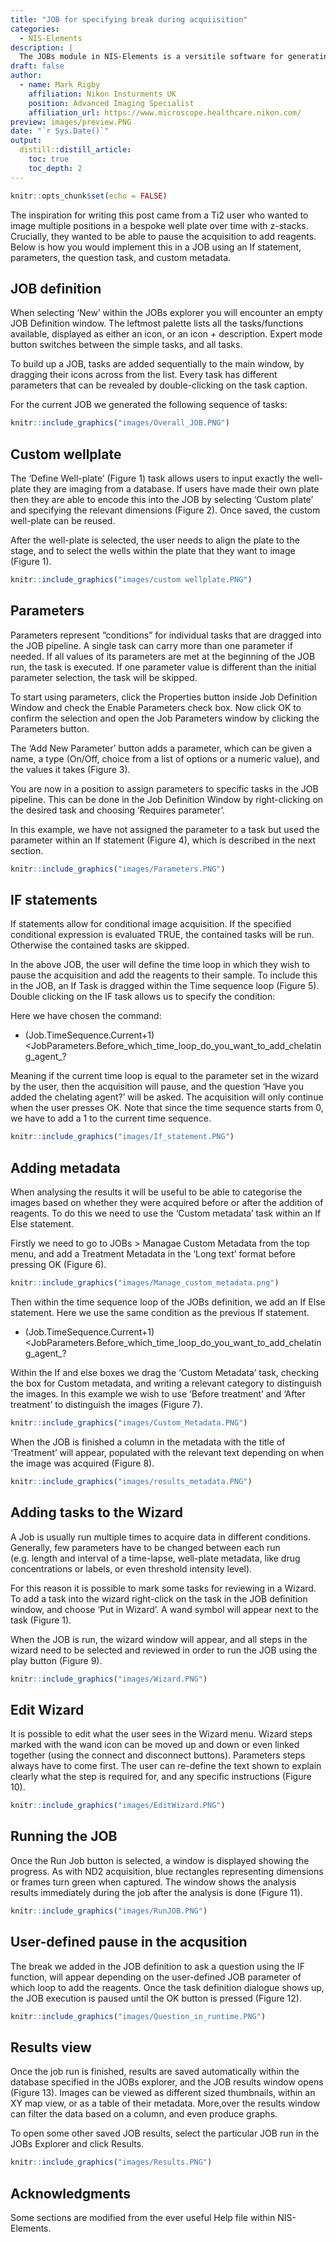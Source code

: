 ```yaml
---
title: "JOB for specifying break during acquiisition"
categories:
  - NIS-Elements
description: |
  The JOBs module in NIS-Elements is a versitile software for generating bespoke imaging experiments. Here we show how to include a user specified break in the acquisition so that solutions can be added manually to the sample. The user then presses Ok for the aquisition to continue.
draft: false
author:
  - name: Mark Rigby 
    affiliation: Nikon Insturments UK
    position: Advanced Imaging Specialist
    affiliation_url: https://www.microscope.healthcare.nikon.com/
preview: images/preview.PNG
date: "`r Sys.Date()`"
output:
  distill::distill_article:
    toc: true
    toc_depth: 2
---
```


```r
knitr::opts_chunk$set(echo = FALSE)
```

The inspiration for writing this post came from a Ti2 user who wanted to image multiple positions in a bespoke well plate over time with z-stacks. Crucially, they wanted to be able to pause the acquisition to add reagents. Below is how you would implement this in a JOB using an If statement, parameters, the question task, and custom metadata.


## JOB definition

When selecting 'New' within the JOBs explorer you will encounter an empty JOB Definition window. The leftmost palette lists all the tasks/functions available, displayed as either an icon, or an icon + description. Expert mode button switches between the simple tasks, and all tasks. 

To build up a JOB, tasks are added sequentially to the main window, by dragging their icons across from the list. Every task has different parameters that can be revealed by double-clicking on the task caption. 

For the current JOB we generated the following sequence of tasks:


```r

knitr::include_graphics("images/Overall_JOB.PNG")

```

## Custom wellplate

The 'Define Well-plate' (Figure 1) task allows users to input exactly the well-plate they are imaging from a database. If users have made their own plate then they are able to encode this into the JOB by selecting 'Custom plate' and specifying the relevant dimensions (Figure 2). Once saved, the custom well-plate can be reused.

After the well-plate is selected, the user needs to align the plate to the stage, and to select the wells within the plate that they want to image (Figure 1).  


```r

knitr::include_graphics("images/custom wellplate.PNG")

```


## Parameters

Parameters represent “conditions” for individual tasks that are dragged into the JOB pipeline. A single task can carry more than one parameter if needed. If all values of its parameters are met at the beginning of the JOB run, the task is executed. If one parameter value is different than the initial parameter selection, the task will be skipped.

To start using parameters, click the  Properties button inside Job Definition Window and check the Enable Parameters check box. Now click OK to confirm the selection and open the Job Parameters window by clicking the  Parameters button.  

The 'Add New Parameter' button adds a parameter, which can be given a name, a type (On/Off, choice from a list of options or a numeric value), and  the values it takes (Figure 3).

You are now in a position to assign parameters to specific tasks in the JOB pipeline. This can be done in the Job Definition Window by right-clicking on the desired task and choosing 'Requires parameter'.

In this example, we have not assigned the parameter to a task but used the parameter within an If statement (Figure 4), which is described in the next section.

```r

knitr::include_graphics("images/Parameters.PNG")

```

## IF statements

If statements allow for conditional image acquisition. If the specified conditional expression is evaluated TRUE, the contained tasks will be run. Otherwise the contained tasks are skipped. 

In the above JOB, the user will define the time loop in which they wish to pause the acquisition and add the reagents to their sample. To include this in the JOB, an If Task is dragged within the Time sequence loop (Figure 5). Double clicking on the IF task allows us to specify the condition:

Here we have chosen the command: 

- (Job.TimeSequence.Current+1)<JobParameters.Before_which_time_loop_do_you_want_to_add_chelating_agent_? 

Meaning if the current time loop is equal to the parameter set in the wizard by the user, then the acquisition will pause, and the question 'Have you added the chelating agent? ' will be asked. The acquisition will only continue when the user presses OK. Note that since the time sequence starts from 0, we have to add a 1 to the current time sequence.


```r

knitr::include_graphics("images/If_statement.PNG")

```



## Adding metadata

When analysing the results it will be useful to be able to categorise the images based on whether they were acquired before or after the addition of reagents. To do this we need to use the 'Custom metadata' task within an If Else statement. 

Firstly we need to go to JOBs > Managae Custom Metadata from the top menu, and add a Treatment Metadata in the 'Long text' format before pressing OK (Figure 6).

```r

knitr::include_graphics("images/Manage_custom_metadata.png")

```

Then within the time sequence loop of the JOBs definition, we add an If Else statement. Here we use the same condition as the previous If statement. 

- (Job.TimeSequence.Current+1)<JobParameters.Before_which_time_loop_do_you_want_to_add_chelating_agent_? 

Within the If and else boxes we drag the 'Custom Metadata' task, checking the box for Custom metadata, and writing a relevant category to distinguish the images. In this example we wish to use 'Before treatment' and 'After treatment' to distinguish the images (Figure 7).  

```r

knitr::include_graphics("images/Custom_Metadata.PNG")

```

When the JOB is finished a column in the metadata with the title of 'Treatment' will appear, populated with the relevant text depending on when the image was acquired (Figure 8). 


```r

knitr::include_graphics("images/results_metadata.PNG")

```


## Adding tasks to the Wizard

A Job is usually run multiple times to acquire data in different conditions. Generally, few parameters have to be changed between each run (e.g. length and interval of a time-lapse, well-plate metadata, like drug concentrations or labels, or even threshold intensity level).  

For this reason it is possible to mark some tasks for reviewing in a Wizard. To add a task into the wizard right-click on the task in the JOB definition window, and choose 'Put in Wizard'. A wand symbol will appear next to the task (Figure 1).

When the JOB is run, the wizard window will appear, and all steps in the wizard need to be selected and reviewed in order to run the JOB using the play button (Figure 9).

```r

knitr::include_graphics("images/Wizard.PNG")

```


## Edit Wizard

It is possible to edit what the user sees in the Wizard menu. Wizard steps marked with the wand icon can be moved up and down or even linked together (using the connect and disconnect buttons). Parameters steps always have to come first. The user can re-define the text shown to explain clearly what the step is required for, and any specific instructions (Figure 10).  

```r

knitr::include_graphics("images/EditWizard.PNG")

```


## Running the JOB

Once the Run Job button is selected, a window is displayed showing the progress. As with ND2 acquisition, blue rectangles representing dimensions or frames turn green when captured. The window shows the analysis results immediately during the job after the analysis is done (Figure 11).  


```r

knitr::include_graphics("images/RunJOB.PNG")

```

## User-defined pause in the acqusition

The break we added in the JOB definition to ask a question using the IF function, will appear depending on the user-defined JOB parameter of which loop to add the reagents. Once the task definition dialogue shows up, the JOB execution is paused until the OK button is pressed (Figure 12).

```r

knitr::include_graphics("images/Question_in_runtime.PNG")

```


## Results view

Once the job run is finished, results are saved automatically within the database specified in the JOBs explorer, and the JOB results window opens (Figure 13). Images can be viewed as different sized thumbnails, within an XY map view, or as a table of their metadata. More,over the results window can filter the data based on a column, and even produce graphs.  

To open some other saved JOB results, select the particular JOB run in the JOBs Explorer and click Results. 

```r

knitr::include_graphics("images/Results.PNG")

```

## Acknowledgments {.appendix}

Some sections are modified from the ever useful Help file within NIS-Elements.








